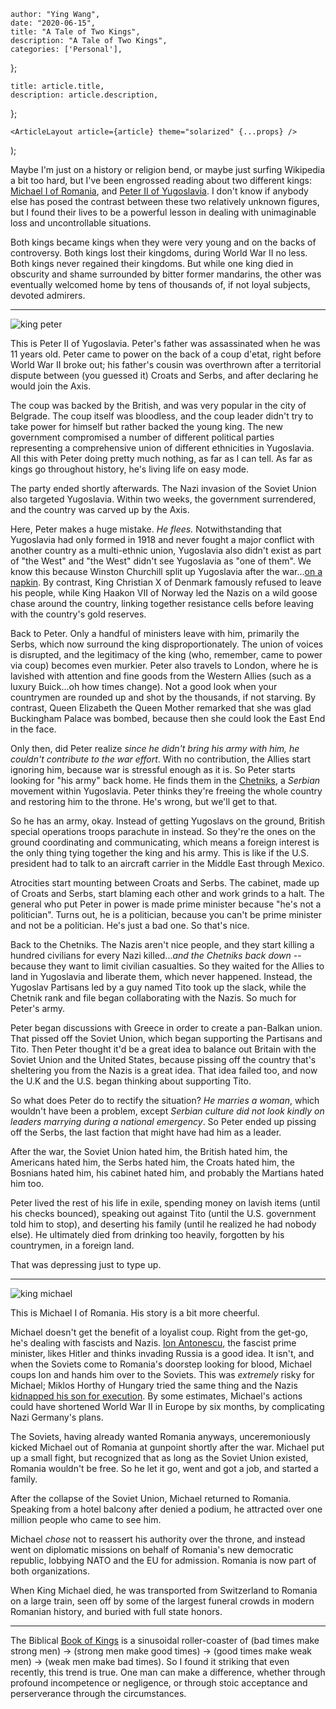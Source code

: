 

    author: "Ying Wang",
    date: "2020-06-15",
    title: "A Tale of Two Kings",
    description: "A Tale of Two Kings",
    categories: ['Personal'],
};

    title: article.title,
    description: article.description,
};

    <ArticleLayout article={article} theme="solarized" {...props} />
);


Maybe I'm just on a history or religion bend, or maybe just surfing Wikipedia a
bit too hard, but I've been engrossed reading about two different kings:
[Michael I of Romania](https://en.wikipedia.org/wiki/Michael_I_of_Romania), and
[Peter II of Yugoslavia](https://en.wikipedia.org/wiki/Peter_II_of_Yugoslavia).
I don't know if anybody else has posed the contrast between these two relatively
unknown figures, but I found their lives to be a powerful lesson in dealing with
unimaginable loss and uncontrollable situations.

Both kings became kings when they were very young and on the backs of
controversy. Both kings lost their kingdoms, during World War II no less. Both
kings never regained their kingdoms. But while one king died in obscurity and
shame surrounded by bitter former mandarins, the other was eventually welcomed
home by tens of thousands of, if not loyal subjects, devoted admirers.

---

![king peter](/img/posts/2020/06/15/two_kings_2.jpg)

This is Peter II of Yugoslavia. Peter's father was assassinated when he was 11
years old. Peter came to power on the back of a coup d'etat, right before World
War II broke out; his father's cousin was overthrown after a territorial dispute
between (you guessed it) Croats and Serbs, and after declaring he would join the
Axis.

The coup was backed by the British, and was very popular in the city of
Belgrade. The coup itself was bloodless, and the coup leader didn't try to take
power for himself but rather backed the young king. The new government
compromised a number of different political parties representing a comprehensive
union of different ethnicities in Yugoslavia. All this with Peter doing pretty
much nothing, as far as I can tell. As far as kings go throughout history, he's
living life on easy mode.

The party ended shortly afterwards. The Nazi invasion of the Soviet Union also
targeted Yugoslavia. Within two weeks, the government surrendered, and the
country was carved up by the Axis.

Here, Peter makes a huge mistake. _He flees._ Notwithstanding that Yugoslavia
had only formed in 1918 and never fought a major conflict with another country
as a multi-ethnic union, Yugoslavia also didn't exist as part of "the West" and
"the West" didn't see Yugoslavia as "one of them". We know this because Winston
Churchill split up Yugoslavia after the war...[on a
napkin](https://en.wikipedia.org/wiki/Percentages_agreement). By contrast, King
Christian X of Denmark famously refused to leave his people, while King Haakon
VII of Norway led the Nazis on a wild goose chase around the country, linking
together resistance cells before leaving with the country's gold reserves.

Back to Peter. Only a handful of ministers leave with him, primarily the Serbs,
which now surround the king disproportionately. The union of voices is
disrupted, and the legitimacy of the king (who, remember, came to power via
coup) becomes even murkier. Peter also travels to London, where he is lavished
with attention and fine goods from the Western Allies (such as a luxury
Buick...oh how times change). Not a good look when your countrymen are rounded
up and shot by the thousands, if not starving. By contrast, Queen Elizabeth the
Queen Mother remarked that she was glad Buckingham Palace was bombed, because
then she could look the East End in the face.

Only then, did Peter realize _since he didn't bring his army with him, he
couldn't contribute to the war effort_. With no contribution, the Allies start
ignoring him, because war is stressful enough as it is. So Peter starts looking
for "his army" back home. He finds them in the
[Chetniks](https://en.wikipedia.org/wiki/Chetniks), a _Serbian_ movement within
Yugoslavia. Peter thinks they're freeing the whole country and restoring him to
the throne. He's wrong, but we'll get to that.

So he has an army, okay. Instead of getting Yugoslavs on the ground, British
special operations troops parachute in instead. So they're the ones on the
ground coordinating and communicating, which means a foreign interest is the
only thing tying together the king and his army. This is like if the U.S.
president had to talk to an aircraft carrier in the Middle East through Mexico.

Atrocities start mounting between Croats and Serbs. The cabinet, made up of
Croats and Serbs, start blaming each other and work grinds to a halt. The
general who put Peter in power is made prime minister because "he's not a
politician". Turns out, he is a politician, because you can't be prime minister
and not be a politician. He's just a bad one. So that's nice.

Back to the Chetniks. The Nazis aren't nice people, and they start killing a
hundred civilians for every Nazi killed..._and the Chetniks back down_ --
because they want to limit civilian casualties. So they waited for the Allies to
land in Yugoslavia and liberate them, which never happened. Instead, the
Yugoslav Partisans led by a guy named Tito took up the slack, while the Chetnik
rank and file began collaborating with the Nazis. So much for Peter's army.

Peter began discussions with Greece in order to create a pan-Balkan union. That
pissed off the Soviet Union, which began supporting the Partisans and Tito. Then
Peter thought it'd be a great idea to balance out Britain with the Soviet Union
and the United States, because pissing off the country that's sheltering you
from the Nazis is a great idea. That idea failed too, and now the U.K and the
U.S. began thinking about supporting Tito.

So what does Peter do to rectify the situation? _He marries a woman_, which
wouldn't have been a problem, except _Serbian culture did not look kindly on
leaders marrying during a national emergency_. So Peter ended up pissing off the
Serbs, the last faction that might have had him as a leader.

After the war, the Soviet Union hated him, the British hated him, the Americans
hated him, the Serbs hated him, the Croats hated him, the Bosnians hated him,
his cabinet hated him, and probably the Martians hated him too.

Peter lived the rest of his life in exile, spending money on lavish items (until
his checks bounced), speaking out against Tito (until the U.S. government told
him to stop), and deserting his family (until he realized he had nobody else).
He ultimately died from drinking too heavily, forgotten by his countrymen, in a
foreign land.

That was depressing just to type up.

---

![king michael](/img/posts/2020/06/15/two_kings_1.jpg)

This is Michael I of Romania. His story is a bit more cheerful.

Michael doesn't get the benefit of a loyalist coup. Right from the get-go, he's
dealing with fascists and Nazis. [Ion
Antonescu](https://en.wikipedia.org/wiki/Ion_Antonescu), the fascist prime
minister, likes Hitler and thinks invading Russia is a good idea. It isn't, and
when the Soviets come to Romania's doorstep looking for blood, Michael coups
Ion and hands him over to the Soviets. This was _extremely_ risky for Michael;
Miklos Horthy of Hungary tried the same thing and the Nazis [kidnapped his son
for execution](https://en.wikipedia.org/wiki/Mikl%C3%B3s_Horthy). By some
estimates, Michael's actions could have shortened World War II in Europe by six
months, by complicating Nazi Germany's plans.

The Soviets, having already wanted Romania anyways, unceremoniously kicked
Michael out of Romania at gunpoint shortly after the war. Michael put up a small
fight, but recognized that as long as the Soviet Union existed, Romania wouldn't
be free. So he let it go, went and got a job, and started a family.

After the collapse of the Soviet Union, Michael returned to Romania. Speaking
from a hotel balcony after denied a podium, he attracted over one million people
who came to see him.

Michael _chose_ not to reassert his authority over the throne, and instead went
on diplomatic missions on behalf of Romania's new democratic republic, lobbying
NATO and the EU for admission. Romania is now part of both organizations.

When King Michael died, he was transported from Switzerland to Romania on a
large train, seen off by some of the largest funeral crowds in modern Romanian
history, and buried with full state honors.

---

The Biblical [Book of Kings](https://en.wikipedia.org/wiki/Books_of_Kings) is a
sinusoidal roller-coaster of (bad times make strong men) -> (strong men make
good times) -> (good times make weak men) -> (weak men make bad times). So I
found it striking that even recently, this trend is true. One man can make a
difference, whether through profound incompetence or negligence, or through
stoic acceptance and perserverance through the circumstances.
